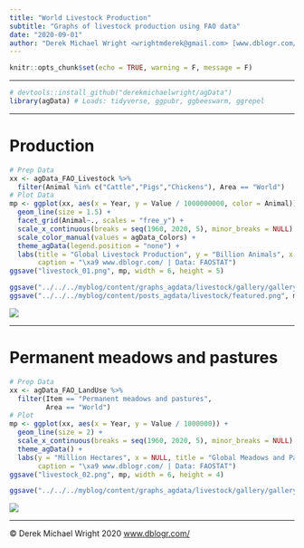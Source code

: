 ```yaml
---
title: "World Livestock Production"
subtitle: "Graphs of livestock production using FAO data"
date: "2020-09-01"
author: "Derek Michael Wright <wrightmderek@gmail.com> [www.dblogr.com/](https://dblogr.netlify.com/) [-Image Gallery-](https://dblogr.netlify.app/graphs_agdata/livestock/)"
---
```


```r
knitr::opts_chunk$set(echo = TRUE, warning = F, message = F)
```

---

```r
# devtools::install_github("derekmichaelwright/agData")
library(agData) # Loads: tidyverse, ggpubr, ggbeeswarm, ggrepel
```

---

# Production

```r
# Prep Data
xx <- agData_FAO_Livestock %>% 
  filter(Animal %in% c("Cattle","Pigs","Chickens"), Area == "World")
# Plot Data
mp <- ggplot(xx, aes(x = Year, y = Value / 1000000000, color = Animal)) + 
  geom_line(size = 1.5) +
  facet_grid(Animal~., scales = "free_y") +
  scale_x_continuous(breaks = seq(1960, 2020, 5), minor_breaks = NULL) +
  scale_color_manual(values = agData_Colors) +
  theme_agData(legend.position = "none") +
  labs(title = "Global Livestock Production", y = "Billion Animals", x = NULL,
       caption = "\xa9 www.dblogr.com/ | Data: FAOSTAT")
ggsave("livestock_01.png", mp, width = 6, height = 5)
```

```r
ggsave("../../../myblog/content/graphs_agdata/livestock/gallery/gallery/livestock_01.png", mp, width = 6, height = 5)
ggsave("../../../myblog/content/posts_agdata/livestock/featured.png", mp, width = 6, height = 5)
```

![](livestock_01.png)

---

# Permanent meadows and pastures

```r
# Prep Data
xx <- agData_FAO_LandUse %>% 
  filter(Item == "Permanent meadows and pastures",
         Area == "World")
# Plot
mp <- ggplot(xx, aes(x = Year, y = Value / 1000000)) + 
  geom_line(size = 2) + 
  scale_x_continuous(breaks = seq(1960, 2020, 5), minor_breaks = NULL) +
  theme_agData() +
  labs(y = "Million Hectares", x = NULL, title = "Global Meadows and Pastures",
       caption = "\xa9 www.dblogr.com/ | Data: FAOSTAT")
ggsave("livestock_02.png", mp, width = 6, height = 4)
```

```r
ggsave("../../../myblog/content/graphs_agdata/livestock/gallery/gallery/livestock_02.png", mp, width = 6, height = 4)
```

![](livestock_02.png)

---

&copy; Derek Michael Wright 2020 [www.dblogr.com/](https://dblogr.netlify.com/)
